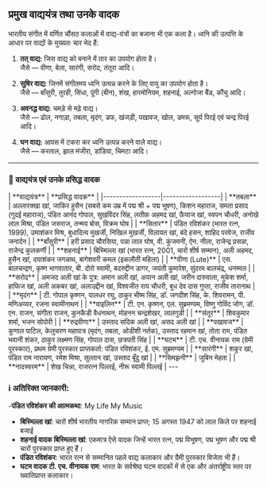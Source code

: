 ## प्रमुख वाद्ययंत्र तथा उनके वादक

भारतीय संगीत में वर्णित चौंसठ कलाओं में वाद्य-यंत्रों का बजाना भी एक कला है। ध्वनि की उत्पत्ति के आधार पर वाद्यों के मुख्यतः चार भेद हैं:

1. **तत् वाद्य:** जिस वाद्य को बनाने में तार का उपयोग होता है।  
   जैसे — वीणा, बेला, सारंगी, सरोद, तंतूरा आदि।

2. **सुषिर वाद्य:** जिनमें संगीतमय ध्वनि उत्पन्न करने के लिए वायु का उपयोग होता है।  
   जैसे — बाँसुरी, तुरही, सिंधा, पूंगी (बीन), शंख, हारमोनियम, शहनाई, अल्गोजा बैंड, कौंचु आदि।

3. **अवनद्ध वाद्य:** चमड़े से मढ़े वाद्य।  
   जैसे — ढोल, नगाड़ा, तबला, मृदंग, डफ, खंजड़ी, पखावज, खोल, डमरू, सूर्य पिरई एवं चन्द्र पिरई आदि।

4. **घन वाद्य:** आपस में टकरा कर ध्वनि उत्पन्न करने वाले वाद्य।  
   जैसे — करताल, झाल मंजीरा, डांडिया, चिमटा आदि।

---

### 🎵 वाद्ययंत्र एवं उनके प्रसिद्ध वादक

<TBComponent>
| **वाद्ययंत्र**     | **प्रसिद्ध वादक** |
|------------------|------------------|
| **तबला** | अल्लारक्खा खां, जाकिर हुसैन (सबसे कम उम्र में पद्म श्री + पद्म भूषण), किशन महाराज, समता प्रसाद (गुदई महाराज), पंडित आनंद गोपाल, सुखविंदर सिंह, लतीफ़ अहमद खां, फ़ैयाज खां, स्वपन चौधरी, अनोखे लाल मिश्रा, पंडित जसराज, तन्मय बोस, विक्रम घोष |
| **सितार** | पंडित रविशंकर (भारत रत्न, 1999), उमाशंकर मिश्र, बुधादित्य मुखर्जी, निखिल मुखर्जी, विलायत खां, बंदे हसन, शाहिद परवेज, राजीव जनार्दन |
| **बाँसुरी** | हरी प्रसाद चौरसिया, पन्ना लाल घोष, वी. कुंजमनी, ऐन. नीला, राजेन्द्र प्रसन्ना, राजेन्द्र कुलकर्णी |
| **शहनाई** | बिस्मिल्ला खां (भारत रत्न, 2001, चारों शीर्ष सम्मान), अली अहमद, हुसैन खां, दयाशंकर जगन्नाथ, बागेशवरी कमल (इकलौती महिला) |
| **वीणा (Lute)** | एस. बालचन्द्रण, कृष्ण भागवातार, बी. दोरो स्वामी, बदरुद्दीन डागर, जयंती कुमारेश, सुंदरम बालचंद्र, धनम्मल |
| **सरोद** | अमजद अली खां के पुत्र: अमान अली खां, अयान अली खां, जरीन दारुवाला, मुकेश शर्मा, हाफिज खां, अली अकबर खां, अलाउद्दीन खां, विश्वजीत राय चौधरी, बुध देव दास गुप्ता, राजीव तारानाथ |
| **मृदंग** | टी. गोपाल कृष्णन, पालधर रघु, ठाकुर भीष्म सिंह, डॉ. जगदीश सिंह, के. शिवरामन, पी. मणिअय्यर, रजना स्वामीनाथन |
| **वाइलिन** | टी. एन. कृष्णन, एल. सुब्रमण्यम, विष्णु गोविंद जोग, डॉ. एन. राजन, संगीता राजन, कुनकैडी वैधनाथन, मोहनन चन्द्रशेखर, लालगुडी |
| **संतूर** | शिवकुमार शर्मा, भजन सोपोरी |
| **रुद्रवीणा** | उस्ताद सदिक अली खां, असद अली खां |
| **पखावज** | कुणाल पाटिल, केलुचरण महापात्र (मृदंग, तबला, ओडीशी नर्तक), उस्ताद रहमान खां, तोता राम, पंडित भवानी शंकर, ठाकुर लक्ष्मण सिंह, गोपाल दास, छत्रपती सिंह |
| **घटम** | टी. एच. वीनायक राम (ग्रेमी पुरस्कार), प्रथम ग्रेमी पुरस्कार प्राप्तकर्ता: पंडित रविशंकर, ई. एम. सुब्रमण्यम |
| **सारंगी** | शकूर खां, पंडित राम नारायण, रमेश मिश्रा, सुल्तान खां, उस्ताद बूँदु खां |
| **सिमझनी** | जुबिन मेहता |
| **नादस्वरम** | शेख चिन्ना, राजरत्न पिल्लई, नीरू स्वामी पिल्लई |

</TBComponent>
---

### ℹ️ अतिरिक्त जानकारी:
 -**पंडित रविशंकर की आत्मकथा**: My Life My Music

- **बिस्मिल्ला खां**: चारों शीर्ष भारतीय नागरिक सम्मान प्राप्त; 15 अगस्त 1947 को लाल किले पर शहनाई बजाई
- **शहनाई वादक बिस्मिल्ला खां**: एकमात्र ऐसे वादक जिन्हें भारत रत्न, पद्म विभूषण, पद्म भूषण और पद्म श्री चारों पुरस्कार प्राप्त हुए हैं।
- **पंडित रविशंकर**: भारत रत्न से सम्मानित पहले वाद्य कलाकार और ग्रैमी पुरस्कार विजेता भी हैं।
- **घटम वादक टी. एच. वीनायक राम**: भारत के सर्वश्रेष्ठ घटम वादकों में से एक और अंतर्राष्ट्रीय स्तर पर ख्यातिप्राप्त कलाकार।

